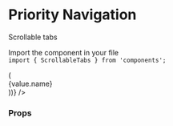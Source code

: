 
<Meta title="Components/ScrollableTabs" />

# Priority Navigation

Scrollable tabs

Import the component in your file  
`import { ScrollableTabs } from 'components';`

<Preview>
  <Story name="Scrollable tabs">
    <ScrollableTabs
      tabItems={tabList.map((value, index) => (
        <div key={index} style={{ padding: '6px 12px', fontSize: 14 }}>
          {value.name}
        </div>
      ))}
    />
  </Story>
</Preview>

### Props

<Props of={ScrollableTabs} />
